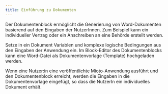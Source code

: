 ```yaml
---
title: Einführung zu Dokumenten
---
```


Der Dokumentenblock ermöglicht die Generierung von Word-Dokumenten basierend auf den Eingaben der NutzerInnen. Zum Beispiel kann ein individueller Vertrag oder ein Anschreiben an eine Behörde erstellt werden.

Setze in ein Dokument Variablen und komplexe logische Bedingungen aus den Eingaben der Anwendung ein. Im Block-Editor des Dokumentenblocks kann eine Word-Datei als Dokumentenvorlage (Template) hochgeladen werden.

Wenn eine Nutzer\:in eine veröffentlichte Mioto-Anwendung ausführt und den Dokumentenblock erreicht, werden die Eingaben in die Dokumentenvorlage eingefügt, so dass die NutzerIn ein individuelles Dokument erhält.
